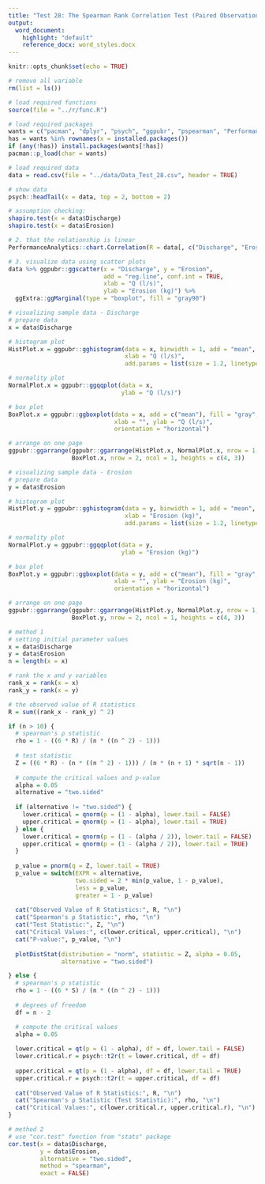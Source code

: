 ```yaml
---
title: "Test 28: The Spearman Rank Correlation Test (Paired Observations)"
output:
  word_document:
    highlight: "default"
    reference_docx: word_styles.docx
---
```


```r
knitr::opts_chunk$set(echo = TRUE)
```

```r
# remove all variable
rm(list = ls())

# load required functions
source(file = "../r/func.R")

# load required packages
wants = c("pacman", "dplyr", "psych", "ggpubr", "pspearman", "PerformanceAnalytics")
has = wants %in% rownames(x = installed.packages())
if (any(!has)) install.packages(wants[!has])
pacman::p_load(char = wants)

# load required data
data = read.csv(file = "../data/Data_Test_28.csv", header = TRUE)

# show data
psych::headTail(x = data, top = 2, bottom = 2)
```

```r
# assumption checking:
shapiro.test(x = data$Discharge)
shapiro.test(x = data$Erosion)
```

```r
# 2. that the relationship is linear
PerformanceAnalytics::chart.Correlation(R = data[, c("Discharge", "Erosion")])

# 3. visualize data using scatter plots
data %>% ggpubr::ggscatter(x = "Discharge", y = "Erosion",
                           add = "reg.line", conf.int = TRUE,
                           xlab = "Q (l/s)",
                           ylab = "Erosion (kg)") %>%
  ggExtra::ggMarginal(type = "boxplot", fill = "gray90")
```

```r
# visualizing sample data - Discharge
# prepare data
x = data$Discharge

# histogram plot
HistPlot.x = ggpubr::gghistogram(data = x, binwidth = 1, add = "mean", fill = "gray", 
                                 xlab = "Q (l/s)",
                                 add.params = list(size = 1.2, linetype = 2))

# normality plot
NormalPlot.x = ggpubr::ggqqplot(data = x,
                                ylab = "Q (l/s)")

# box plot
BoxPlot.x = ggpubr::ggboxplot(data = x, add = c("mean"), fill = "gray", width = 0.5,
                              xlab = "", ylab = "Q (l/s)",
                              orientation = "horizontal")

# arrange on one page
ggpubr::ggarrange(ggpubr::ggarrange(HistPlot.x, NormalPlot.x, nrow = 1, ncol = 2),
                  BoxPlot.x, nrow = 2, ncol = 1, heights = c(4, 3))
```

```r
# visualizing sample data - Erosion
# prepare data
y = data$Erosion

# histogram plot
HistPlot.y = ggpubr::gghistogram(data = y, binwidth = 1, add = "mean", fill = "gray", 
                                 xlab = "Erosion (kg)",
                                 add.params = list(size = 1.2, linetype = 2))

# normality plot
NormalPlot.y = ggpubr::ggqqplot(data = y,
                                ylab = "Erosion (kg)")

# box plot
BoxPlot.y = ggpubr::ggboxplot(data = y, add = c("mean"), fill = "gray", width = 0.5,
                              xlab = "", ylab = "Erosion (kg)",
                              orientation = "horizontal")

# arrange on one page
ggpubr::ggarrange(ggpubr::ggarrange(HistPlot.y, NormalPlot.y, nrow = 1, ncol = 2),
                  BoxPlot.y, nrow = 2, ncol = 1, heights = c(4, 3))
```


```r
# method 1
# setting initial parameter values
x = data$Discharge
y = data$Erosion
n = length(x = x)

# rank the x and y variables
rank_x = rank(x = x)
rank_y = rank(x = y)

# the observed value of R statistics
R = sum((rank_x - rank_y) ^ 2)

if (n > 10) {
  # spearman's ρ statistic
  rho = 1 - ((6 * R) / (n * ((n ^ 2) - 1)))
  
  # test statistic
  Z = ((6 * R) - (n * ((n ^ 2) - 1))) / (n * (n + 1) * sqrt(n - 1))
  
  # compute the critical values and p-value
  alpha = 0.05
  alternative = "two.sided"
  
  if (alternative != "two.sided") {
    lower.critical = qnorm(p = (1 - alpha), lower.tail = FALSE)
    upper.critical = qnorm(p = (1 - alpha), lower.tail = TRUE)
  } else {
    lower.critical = qnorm(p = (1 - (alpha / 2)), lower.tail = FALSE)
    upper.critical = qnorm(p = (1 - (alpha / 2)), lower.tail = TRUE)
  }
  
  p_value = pnorm(q = Z, lower.tail = TRUE)
  p_value = switch(EXPR = alternative,
                   two.sided = 2 * min(p_value, 1 - p_value),
                   less = p_value,
                   greater = 1 - p_value)
  
  cat("Observed Value of R Statistics:", R, "\n")
  cat("Spearman's ρ Statistic:", rho, "\n")
  cat("Test Statistic:", Z, "\n")
  cat("Critical Values:", c(lower.critical, upper.critical), "\n")
  cat("P-value:", p_value, "\n")
  
  plotDistStat(distribution = "norm", statistic = Z, alpha = 0.05,
               alternative = "two.sided")

} else {
  # spearman's ρ statistic
  rho = 1 - ((6 * S) / (n * ((n ^ 2) - 1)))
  
  # degrees of freedom
  df = n - 2

  # compute the critical values
  alpha = 0.05
  
  lower.critical = qt(p = (1 - alpha), df = df, lower.tail = FALSE)
  lower.critical.r = psych::t2r(t = lower.critical, df = df)
  
  upper.critical = qt(p = (1 - alpha), df = df, lower.tail = TRUE)
  upper.critical.r = psych::t2r(t = upper.critical, df = df)
  
  cat("Observed Value of R Statistics:", R, "\n")
  cat("Spearman's ρ Statistic (Test Statistic):", rho, "\n")
  cat("Critical Values:", c(lower.critical.r, upper.critical.r), "\n")
}

# method 2
# use "cor.test" function from "stats" package 
cor.test(x = data$Discharge,
         y = data$Erosion,
         alternative = "two.sided",
         method = "spearman",
         exact = FALSE)
```
